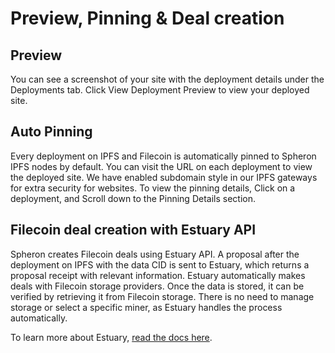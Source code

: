 
# Preview, Pinning & Deal creation

## Preview

You can see a screenshot of your site with the deployment details under the Deployments tab. Click View Deployment Preview to view your deployed site.

## Auto Pinning

Every deployment on IPFS and Filecoin is automatically pinned to Spheron IPFS nodes by default. You can visit the URL on each deployment to view the deployed site. We have enabled subdomain style in our IPFS gateways for extra security for websites. To view the pinning details, Click on a deployment, and Scroll down to the Pinning Details section.

## Filecoin deal creation with Estuary API

Spheron creates Filecoin deals using Estuary API. A proposal after the deployment on IPFS with the data CID is sent to Estuary, which returns a proposal receipt with relevant information. Estuary automatically makes deals with Filecoin storage providers. Once the data is stored, it can be verified by retrieving it from Filecoin storage. There is no need to manage storage or select a specific miner, as Estuary handles the process automatically.

To learn more about Estuary, [read the docs here](https://docs.estuary.tech/).

<Navigation name="Preview, Pinning & Deal creation" />
